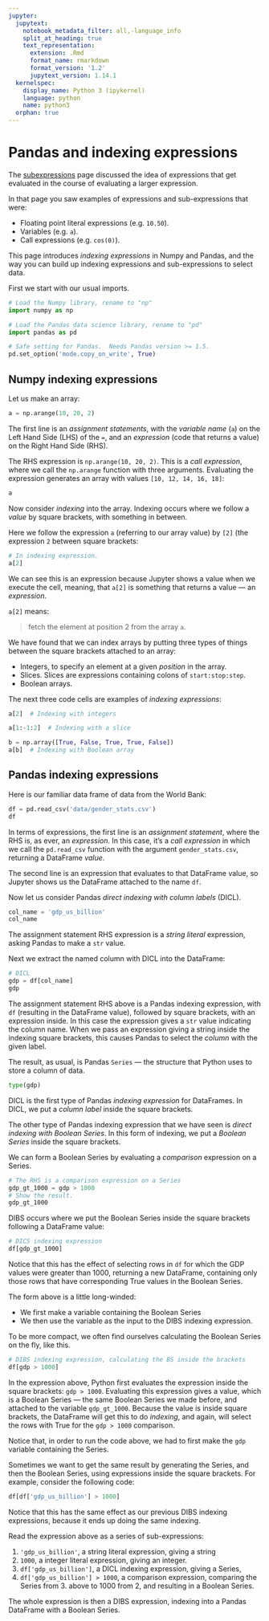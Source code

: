 ```yaml
---
jupyter:
  jupytext:
    notebook_metadata_filter: all,-language_info
    split_at_heading: true
    text_representation:
      extension: .Rmd
      format_name: rmarkdown
      format_version: '1.2'
      jupytext_version: 1.14.1
  kernelspec:
    display_name: Python 3 (ipykernel)
    language: python
    name: python3
  orphan: true
---
```


# Pandas and indexing expressions

The [subexpressions](sub_expressions) page discussed the idea of
expressions that get evaluated in the course of evaluating a larger expression.

In that page you saw examples of expressions and sub-expressions that were:

* Floating point literal expressions (e.g. `10.50`).
* Variables (e.g. `a`).
* Call expressions (e.g. `cos(0)`).

This page introduces *indexing expressions* in Numpy and Pandas, and the way
you can build up indexing expressions and sub-expressions to select data.

First we start with our usual imports.

```python
# Load the Numpy library, rename to "np"
import numpy as np

# Load the Pandas data science library, rename to "pd"
import pandas as pd

# Safe setting for Pandas.  Needs Pandas version >= 1.5.
pd.set_option('mode.copy_on_write', True)
```

## Numpy indexing expressions

Let us make an array:

```python
a = np.arange(10, 20, 2)
```

The first line is an *assignment statements*, with the *variable name* (`a`) on
the Left Hand Side (LHS) of the `=`, and an *expression* (code that returns a
value) on the Right Hand Side (RHS).

The RHS expression is `np.arange(10, 20, 2)`.  This is a *call expression*,
where we call the `np.arange` function with three arguments.  Evaluating the
expression generates an array with values `[10, 12, 14, 16, 18]`:

```python
a
```


Now consider *indexing* into the array.  Indexing occurs where we follow a
*value* by square brackets, with something in between.

Here we follow the expression `a` (referring to our array value) by `[2]` (the expression `2` between square brackets:

```python
# In indexing expression.
a[2]
```

We can see this is an expression because Jupyter shows a value when we execute
the cell, meaning, that `a[2]` is something that returns a value — an
*expression*.

`a[2]` means:

> fetch the element at position 2 from the array `a`.

We have found that we can index arrays by putting three types of things between
the square brackets attached to an array:

* Integers, to specify an element at a given *position* in the array.
* Slices.  Slices are expressions containing colons of `start:stop:step`.
* Boolean arrays.

The next three code cells are examples of *indexing expressions*:

```python
a[2]  # Indexing with integers
```

```python
a[1:-1:2]  # Indexing with a slice
```

```python
b = np.array([True, False, True, True, False])
a[b]  # Indexing with Boolean array
```

## Pandas indexing expressions

Here is our familiar data frame of data from the World Bank:

```python
df = pd.read_csv('data/gender_stats.csv')
df
```

In terms of expressions, the first line is an *assignment statement*, where the
RHS is, as ever, an *expression*.  In this case, it's a *call expression* in
which we call the `pd.read_csv` function with the argument `gender_stats.csv`,
returning a DataFrame *value*.

The second line is an expression that evaluates to that DataFrame value, so
Jupyter shows us the DataFrame attached to the name `df`.

Now let us consider Pandas *direct indexing with column labels* (DICL).

```python
col_name = 'gdp_us_billion'
col_name
```

The assignment statement RHS expression is a *string literal* expression, asking Pandas to make a `str` value.

Next we extract the named column with DICL into the DataFrame:

```python
# DICL
gdp = df[col_name]
gdp
```

The assignment statement RHS above is a Pandas indexing expression, with `df`
(resulting in the DataFrame value), followed by square brackets, with an
expression inside.  In this case the expression gives a `str` value indicating
the column name. When we pass an expression giving a string inside the indexing
square brackets, this causes Pandas to select the *column* with the given
label.

The result, as usual, is Pandas `Series` — the structure that Python uses to
store a column of data.

```python
type(gdp)
```

DICL is the first type of Pandas *indexing expression* for DataFrames.  In
DICL, we put a *column label* inside the square brackets.

The other type of Pandas indexing expression that we have seen is *direct
indexing with Boolean Series*.   In this form of indexing, we put a *Boolean
Series* inside the square brackets.

We can form a Boolean Series by evaluating a *comparison* expression on a
Series.

```python
# The RHS is a comparison expression on a Series
gdp_gt_1000 = gdp > 1000
# Show the result.
gdp_gt_1000
```

DIBS occurs where we put the Boolean Series inside the square brackets
following a DataFrame value:

```python
# DICS indexing expression
df[gdp_gt_1000]
```

Notice that this has the effect of selecting rows in `df` for which the GDP
values were greater than 1000, returning a new DataFrame, containing only those
rows that have corresponding True values in the Boolean Series.

The form above is a little long-winded:

* We first make a variable containing the Boolean Series
* We then use the variable as the input to the DIBS indexing expression.

To be more compact, we often find ourselves calculating the Boolean Series on
the fly, like this.

```python
# DIBS indexing expression, calculating the BS inside the brackets
df[gdp > 1000]
```

In the expression above, Python first evaluates the expression inside the
square brackets: `gdp > 1000`.  Evaluating this expression gives a value, which
is a Boolean Series — the same Boolean Series we made before, and attached to
the variable `gdp_gt_1000`.  Because the value is inside square brackets, the
DataFrame will get this to do *indexing*, and again, will select the rows with
True for the `gdp > 1000` comparison.

Notice that, in order to run the code above, we had to first make the `gdp`
variable containing the Series.

Sometimes we want to get the same result by generating the Series, and then the Boolean Series, using expressions inside the square brackets.  For example, consider the following code:

```python
df[df['gdp_us_billion'] > 1000]
```

Notice that this has the same effect as our previous DIBS indexing expressions, because it ends up doing the same indexing.

Read the expression above as a series of sub-expressions:

1. `'gdp_us_billion'`, a string literal expression, giving a string
2. `1000`, a integer literal expression, giving an integer.
3. `df['gdp_us_billion']`, a DICL indexing expression, giving a Series,
4. `df['gdp_us_billion'] > 1000`, a comparison expression, comparing the
   Series from 3. above to 1000 from 2, and resulting in a Boolean Series.

The whole expression is then a DIBS expression, indexing into a Pandas
DataFrame with a Boolean Series.
